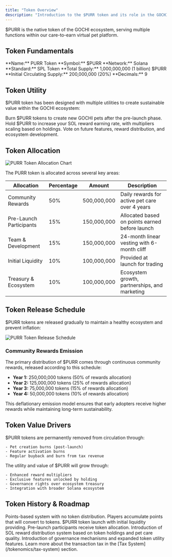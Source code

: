 ```yaml
---
title: "Token Overview"
description: "Introduction to the $PURR token and its role in the GOCHI ecosystem"
---
```


$PURR is the native token of the GOCHI ecosystem, serving multiple functions within our care-to-earn virtual pet platform.

## Token Fundamentals

<CardGroup cols={2}>
  <Card title="Token Name" icon="tag">
    **Name:** PURR Token  
    **Symbol:** $PURR  
    **Network:** Solana  
    **Standard:** SPL Token
  </Card>
  
  <Card title="Supply Details" icon="coins">
    **Total Supply:** 1,000,000,000 (1 billion) $PURR  
    **Initial Circulating Supply:** 200,000,000 (20%)  
    **Decimals:** 9
  </Card>
</CardGroup>

## Token Utility

$PURR token has been designed with multiple utilities to create sustainable value within the GOCHI ecosystem:

<CardGroup cols={3}>
  <Card title="Pet Creation" icon="paw">
    Burn $PURR tokens to create new GOCHI pets after the pre-launch phase.
  </Card>
  
  <Card title="Reward Multiplier" icon="chart-line">
    Hold $PURR to increase your SOL reward earning rate, with multipliers scaling based on holdings.
  </Card>
  
  <Card title="Governance" icon="landmark-dome">
    Vote on future features, reward distribution, and ecosystem development.
  </Card>
</CardGroup>

## Token Allocation

<Frame>
  <img src="/images/token-allocation.png" alt="PURR Token Allocation Chart" />
</Frame>

The PURR token is allocated across several key areas:

| Allocation | Percentage | Amount | Description |
|------------|------------|--------|-------------|
| Community Rewards | 50% | 500,000,000 | Daily rewards for active pet care over 4 years |
| Pre-Launch Participants | 15% | 150,000,000 | Allocated based on points earned before launch |
| Team & Development | 15% | 150,000,000 | 24-month linear vesting with 6-month cliff |
| Initial Liquidity | 10% | 100,000,000 | Provided at launch for trading |
| Treasury & Ecosystem | 10% | 100,000,000 | Ecosystem growth, partnerships, and marketing |

## Token Release Schedule

$PURR tokens are released gradually to maintain a healthy ecosystem and prevent inflation:

<Frame>
  <img src="/images/token-release.png" alt="PURR Token Release Schedule" />
</Frame>

### Community Rewards Emission

The primary distribution of $PURR comes through continuous community rewards, released according to this schedule:

- **Year 1:** 250,000,000 tokens (50% of rewards allocation)
- **Year 2:** 125,000,000 tokens (25% of rewards allocation)
- **Year 3:** 75,000,000 tokens (15% of rewards allocation)
- **Year 4:** 50,000,000 tokens (10% of rewards allocation)

This deflationary emission model ensures that early adopters receive higher rewards while maintaining long-term sustainability.

## Token Value Drivers

<CardGroup cols={2}>
  <Card title="Burn Mechanics" icon="fire">
    $PURR tokens are permanently removed from circulation through:
    
    - Pet creation burns (post-launch)
    - Feature activation burns
    - Regular buyback and burn from tax revenue
  </Card>
  
  <Card title="Utility Expansion" icon="expand">
    The utility and value of $PURR will grow through:
    
    - Enhanced reward multipliers
    - Exclusive features unlocked by holding
    - Governance rights over ecosystem treasury
    - Integration with broader Solana ecosystem
  </Card>
</CardGroup>

## Token History & Roadmap

<Steps>
  <Step title="Pre-Launch Phase">
    Points-based system with no token distribution. Players accumulate points that will convert to tokens.
  </Step>
  
  <Step title="Genesis Event">
    $PURR token launch with initial liquidity providing. Pre-launch participants receive token allocation.
  </Step>
  
  <Step title="Ecosystem Growth">
    Introduction of SOL reward distribution system based on token holdings and pet care quality.
  </Step>
  
  <Step title="Utility Expansion">
    Introduction of governance mechanisms and expanded token utility features.
  </Step>
</Steps>

<Card title="View Related Information" icon="arrow-right">
  Learn more about the transaction tax in the [Tax System](/tokenomics/tax-system) section.
</Card>